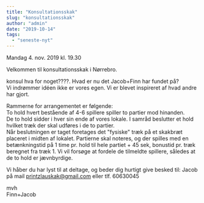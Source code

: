 ```yaml
---
title: "Konsultationsskak"
slug: "konsultationsskak"
author: "admin"
date: "2019-10-14"
tags: 
  - "seneste-nyt"
---
```


Mandag 4. nov. 2019 kl. 19.30

Velkommen til konsultationsskak i Nørrebro.

konsul hva for noget????. Hvad er nu det Jacob+Finn har fundet på?  
Vi indrømmer idéen ikke er vores egen. Vi er blevet inspireret af hvad andre har gjort.

Rammerne for arrangementet er følgende:  
To hold hvert bestående af 4-6 spillere spiller to partier mod hinanden.  
De to hold sidder i hver sin ende af vores lokale. I samråd beslutter et hold hvilket træk der skal udføres i de to partier.  
Når beslutningen er taget foretages det "fysiske" træk på et skakbræt placeret i midten af lokalet. Partierne skal noteres, og der spilles med en betænkningstid på 1 time pr. hold til hele partiet + 45 sek, bonustid pr. træk beregnet fra træk 1. 
Vi vil forsøge at fordele de tilmeldte spillere, således at de to hold er jævnbyrdige.

Vi håber du har lyst til at deltage, og beder dig hurtigt give besked til: Jacob på mail printzlauskak@gmail.com eller tlf. 60630045

mvh  
Finn+Jacob
